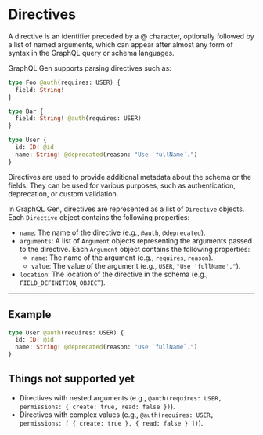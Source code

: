# Directives

A directive is an identifier preceded by a @ character, optionally followed by a list of named arguments, which can appear after almost any form of syntax in the GraphQL query or schema languages.

GraphQL Gen supports parsing directives such as:

```graphql
type Foo @auth(requires: USER) {
  field: String!
}

type Bar {
  field: String! @auth(requires: USER)
}

type User {
  id: ID! @id
  name: String! @deprecated(reason: "Use `fullName`.")
}
```

Directives are used to provide additional metadata about the schema or the fields. They can be used for various purposes, such as authentication, deprecation, or custom validation.

In GraphQL Gen, directives are represented as a list of `Directive` objects. Each `Directive` object contains the following properties:

- `name`: The name of the directive (e.g., `@auth`, `@deprecated`).
- `arguments`: A list of `Argument` objects representing the arguments passed to the directive. Each `Argument` object contains the following properties:
  - `name`: The name of the argument (e.g., `requires`, `reason`).
  - `value`: The value of the argument (e.g., `USER`, `"Use 'fullName'."`).
- `location`: The location of the directive in the schema (e.g., `FIELD_DEFINITION`, `OBJECT`).

---

## Example

```graphql
type User @auth(requires: USER) {
  id: ID! @id
  name: String! @deprecated(reason: "Use `fullName`.")
}
```

## Things not supported yet

- Directives with nested arguments (e.g., `@auth(requires: USER, permissions: { create: true, read: false })`).
- Directives with complex values (e.g., `@auth(requires: USER, permissions: [ { create: true }, { read: false } ])`).
